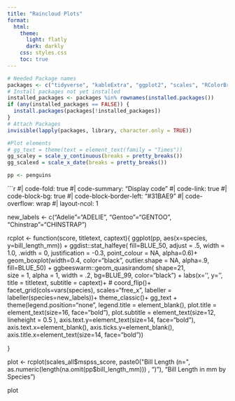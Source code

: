 ```yaml
---
title: "Raincloud Plots"
format:
  html:
    theme: 
      light: flatly
      dark: darkly
    css: styles.css
    toc: true
---
```



```r

# Needed Package names
packages <- c("tidyverse", "kableExtra", "ggplot2", "scales", "RColorBrewer", "zoo", "readxl" , "rmarkdown", "htmltools", "palmerpenguins")
# Install packages not yet installed
installed_packages <- packages %in% rownames(installed.packages())
if (any(installed_packages == FALSE)) {
  install.packages(packages[!installed_packages])
}
# Attach Packages
invisible(lapply(packages, library, character.only = TRUE))

#Plot elements
# gg_text = theme(text = element_text(family = "Times"))
gg_scaley = scale_y_continuous(breaks = pretty_breaks())
gg_scalexd = scale_x_date(breaks = pretty_breaks())

pp <- penguins
```


```r
#| code-fold: true
#| code-summary: "Display code"
#| code-link: true
#| code-block-bg: true
#| code-block-border-left: "#31BAE9"
#| code-overflow: wrap
#| layout-ncol: 1



new_labels <- c("Adelie"="ADELIE",
                      "Gentoo"="GENTOO",
                      "Chinstrap"="CHINSTRAP")

rcplot <- function(score, titletext, captext){
  ggplot(pp, aes(x=species, y=bill_length_mm)) + 
    ggdist::stat_halfeye(
      fill=BLUE_50,
      adjust = .5, 
      width = 1.0, 
      .width = 0, 
      justification = -0.3, 
      point_colour = NA,
      alpha=0.6)+
  geom_boxplot(width=0.4, color="black", outlier.shape = NA, alpha=.9, fill=BLUE_50) +
  ggbeeswarm::geom_quasirandom(
    shape=21,                           
    size = 1,
    alpha = 1,
    width = .2,
    bg=BLUE_99,
    color="black") +
  labs(x='', y='', title = titletext, subtitle = captext)+
  # coord_flip()+
    facet_grid(cols=vars(species), scales="free_x", labeller = labeller(species=new_labels))+
  theme_classic()+
  gg_text +
  theme(legend.position="none", legend.title = element_blank(), 
        plot.title = element_text(size=16, face="bold"),
        plot.subtitle = element_text(size=12, lineheight = 0.5 ), axis.text.y=element_text(size=14, face="bold"), axis.text.x=element_blank(),
        axis.ticks.y=element_blank(), axis.title.x=element_text(size=14, face="bold"))

}

plot <- rcplot(scales_all$mspss_score,
              paste0("Bill Length (n=", as.numeric(length(na.omit(pp$bill_length_mm))) , ")"),
                "Bill Length in mm by Species")

plot


